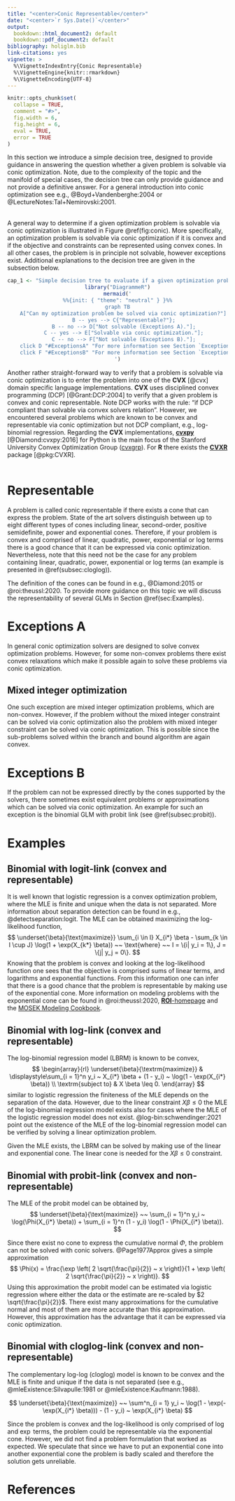 ```yaml
---
title: "<center>Conic Representable</center>"
date: "<center>`r Sys.Date()`</center>"
output:
  bookdown::html_document2: default
  bookdown::pdf_document2: default
bibliography: holiglm.bib
link-citations: yes
vignette: >
  %\VignetteIndexEntry{Conic Representable}
  %\VignetteEngine{knitr::rmarkdown}
  %\VignetteEncoding{UTF-8}
---
```


```r
knitr::opts_chunk$set(
  collapse = TRUE,
  comment = "#>",
  fig.width = 6,
  fig.height = 6,
  eval = TRUE,
  error = TRUE
)
```

In this section we introduce a simple decision tree, designed to provide guidance
in answering the question whether a given problem is solvable via conic optimization.
Note, due to the complexity of the topic and the manifold of special cases, the decision tree
can only provide guidance and not provide a definitive answer. 
For a general introduction into conic optimization see e.g.,
@Boyd+Vandenberghe:2004 or @LectureNotes:Tal+Nemirovski:2001.</br></br>

A general way to determine if a given optimization problem is solvable
via conic optimization is illustrated in Figure \@ref(fig:conic). More specifically, 
an optimization problem is solvable via conic optimization if it is convex and 
if the objective and constraints can be represented using convex cones.
In all other cases, the problem is in principle not solvable, however exceptions exist.
Additional explanations to the decision tree are given in the subsection below.

<center>

```r
cap_1 <- "Simple decision tree to evaluate if a given optimization problem can be solved with a conic optimization solver."
library("DiagrammeR")
mermaid('
%%{init: { "theme": "neutral" } }%%
graph TB
    A["Can my optimization problem be solved via conic optimization?"] --> B{"Convex?"};
    B -- yes --> C{"Representable?"};
    B -- no --> D["Not solvable (Exceptions A)."];
    C -- yes --> E["Solvable via conic optimization."];
    C -- no --> F["Not solvable (Exceptions B)."];
    click D "#ExceptionsA" "For more information see Section `Exceptions A`"
    click F "#ExceptionsB" "For more information see Section `Exceptions B`"
')
```


</center>


Another rather straight-forward way to verify that a problem is solvable via conic optimization
is to enter the problem into one of the **CVX** [@cvx] domain specific language implementations.
**CVX** uses disciplined convex programming (DCP) [@Grant:DCP:2004] to verify that
a given problem is convex and conic representable. Note DCP works with the
rule: "if DCP compliant than solvable via convex solvers relation".
However, we encountered several problems which are known to be convex and representable
via conic optimization but not DCP compliant, e.g., log-binomial regression. 
Regarding the **CVX** implementations, 
[**cvxpy**](https://www.cvxpy.org/) [@Diamond:cvxpy:2016] for Python is the main focus of the
Stanford University Convex Optimization Group ([cvxgrp](https://github.com/cvxgrp)).
For **R** there exists the [**CVXR**](https://cvxr.rbind.io/) package [@pkg:CVXR].
</br></br>



# Representable
A problem is called conic representable if there exists a cone that can
express the problem.  State of the art solvers distinguish between up to
eight different types of cones including linear, second-order, positive semidefinite,
power and exponential cones. 
Therefore, if your problem is convex and comprised of linear,
quadratic, power, exponential or log terms there is a good chance that it
can be expressed via conic optimization. Nevertheless, note that this need not 
be the case for any problem containing linear,
quadratic, power, exponential or log terms (an example is presented in \@ref(subsec:cloglog)).  

The definition of the cones can be found in e.g., @Diamond:2015 or @roi:theussl:2020.
To provide more guidance on this topic we will discuss the representability
of several GLMs in Section \@ref(sec:Examples).

# Exceptions A {#ExceptionsA}
In general conic optimization solvers are designed to solve convex optimization problems.
However, for some non-convex problems there exist convex relaxations which make it
possible again to solve these problems via conic optimization.


## Mixed integer optimization
One such exception are mixed integer optimization problems, which are non-convex.
However, if the problem without
the mixed integer constraint can be solved via conic optimization also
the problem with mixed integer constraint can be solved via conic optimization.
This is possible since the sub-problems solved within the
branch and bound algorithm are again convex.


# Exceptions B {#ExceptionsB}
If the problem can not be expressed directly by the cones supported by the solvers,
there sometimes exist equivalent problems or approximations
which can be solved via conic optimization. An example for such an exception is 
the binomial GLM with probit link (see \@ref(subsec:probit)).


# Examples {#sec:Examples}
## Binomial with logit-link (convex and representable)
It is well known that logistic regression is a convex optimization
problem, where the MLE is finite and unique when the data is not
separated. More information about separation detection can be found in
e.g., @detectseparation:logit.
The MLE can be obtained maximizing the log-likelihood function,
$$
\underset{\beta}{\text{maximize}} 
  \sum_{i \in I} X_{i*} \beta - \sum_{k \in I \cup J} \log(1 + \exp(X_{k*} \beta))
  ~~ \text{where} ~~ I = \{i| y_i = 1\}, J = \{j| y_j = 0\}.
$$
Knowing that the problem is convex and looking at the log-likelihood function
one sees that the objective is comprised sums of linear terms,
and logarithms and exponential functions. From this information
one can infer that there is a good chance that the problem is 
representable by making use of the exponential cone. More information
on modeling problems with the exponential cone can be found in
@roi:theussl:2020, [**ROI**-homepage](https://roi.r-forge.r-project.org/)
and the [MOSEK Modeling Cookbook](https://docs.mosek.com/modeling-cookbook/index.html).

## Binomial with log-link (convex and representable)
The log-binomial regression model (LBRM) is known to be convex,
$$
\begin{array}{rl}
\underset{\beta}{\textrm{maximize}} &
\displaystyle\sum_{i = 1}^n y_i ~ X_{i*} \beta + (1 - y_i) ~  \log(1 - \exp(X_{i*} \beta)) \\
\textrm{subject to} &
X \beta \leq 0.
\end{array}
$$
similar to logistic regression the finiteness of the MLE depends
on the separation of the data. However, due to the linear constraint
$X \beta \leq 0$ the MLE of the log-binomial regression model 
exists also for cases where the MLE of the logistic regression model
does not exist. @log-bin:schwendinger:2021 point out the existence
of the MLE of the log-binomial regression model can be verified by
solving a linear optimization problem. 


Given the MLE exists, the LBRM can be solved by making use of the linear and exponential cone.
The linear cone is needed for the $X \beta \leq 0$ constraint.

## Binomial with probit-link  (convex and non-representable) {#subsec:probit}
The MLE of the probit model can be obtained by,
$$
\underset{\beta}{\text{maximize}} ~~
  \sum_{i = 1}^n y_i ~ \log(\Phi(X_{i*} \beta)) + \sum_{i = 1}^n (1 - y_i) \log(1 - \Phi(X_{i*} \beta)).
$$

Since there exist no cone to express the cumulative normal $\Phi$,
the problem can not be solved with conic solvers.
@Page1977Approx gives a simple approximation
$$
\Phi(x) = \frac{\exp \left( 2 \sqrt{\frac{\pi}{2}} ~ x \right)}{1 + \exp \left( 2 \sqrt{\frac{\pi}{2}} ~ x \right)}.
$$
Using this approximation the probit model can be estimated via logistic regression
where either the data or the estimate are re-scaled by $2 \sqrt{\frac{\pi}{2}}$.
There exist many approximations for the cumulative normal and most of them are
more accurate than this approximation. However, this approximation has the
advantage that it can be expressed via conic optimization.

## Binomial with cloglog-link (convex and non-representable) {#subsec:cloglog}
The complementary log-log (cloglog) model is known to be convex and
the MLE is finite and unique if the data is not separated
(see e.g., @mleExistence:Silvapulle:1981 or @mleExistence:Kaufmann:1988).

$$
\underset{\beta}{\text{maximize}} ~~
  \sum^n_{i = 1} y_i ~ \log(1 - \exp(-\exp(X_{i*} \beta))) - (1 - y_i) ~ \exp(X_{i*} \beta)
$$

Since the problem is convex and the log-likelihood is only comprised of
$\log$ and $\exp$ terms, the problem could be representable via the exponential
cone. However, we did not find a problem formulation that worked as expected. 
We speculate 
that since we have to put an exponential cone into another exponential cone
the problem is badly scaled and therefore the solution gets unreliable.


# References

